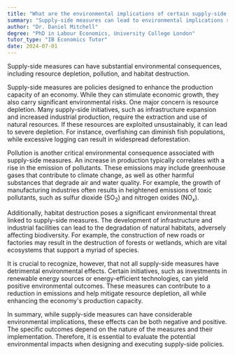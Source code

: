 ```yaml
---
title: "What are the environmental implications of certain supply-side measures?"
summary: "Supply-side measures can lead to environmental implications such as resource depletion, pollution, and habitat destruction."
author: "Dr. Daniel Mitchell"
degree: "PhD in Labour Economics, University College London"
tutor_type: "IB Economics Tutor"
date: 2024-07-01
---
```


Supply-side measures can have substantial environmental consequences, including resource depletion, pollution, and habitat destruction.

Supply-side measures are policies designed to enhance the production capacity of an economy. While they can stimulate economic growth, they also carry significant environmental risks. One major concern is resource depletion. Many supply-side initiatives, such as infrastructure expansion and increased industrial production, require the extraction and use of natural resources. If these resources are exploited unsustainably, it can lead to severe depletion. For instance, overfishing can diminish fish populations, while excessive logging can result in widespread deforestation.

Pollution is another critical environmental consequence associated with supply-side measures. An increase in production typically correlates with a rise in the emission of pollutants. These emissions may include greenhouse gases that contribute to climate change, as well as other harmful substances that degrade air and water quality. For example, the growth of manufacturing industries often results in heightened emissions of toxic pollutants, such as sulfur dioxide ($\text{SO}_2$) and nitrogen oxides ($\text{NO}_x$).

Additionally, habitat destruction poses a significant environmental threat linked to supply-side measures. The development of infrastructure and industrial facilities can lead to the degradation of natural habitats, adversely affecting biodiversity. For example, the construction of new roads or factories may result in the destruction of forests or wetlands, which are vital ecosystems that support a myriad of species.

It is crucial to recognize, however, that not all supply-side measures have detrimental environmental effects. Certain initiatives, such as investments in renewable energy sources or energy-efficient technologies, can yield positive environmental outcomes. These measures can contribute to a reduction in emissions and help mitigate resource depletion, all while enhancing the economy's production capacity.

In summary, while supply-side measures can have considerable environmental implications, these effects can be both negative and positive. The specific outcomes depend on the nature of the measures and their implementation. Therefore, it is essential to evaluate the potential environmental impacts when designing and executing supply-side policies.
    